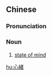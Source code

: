 ==Chinese==
{{zh-forms|s=心绪}}

===Pronunciation===
{{zh-pron
|m=xīnxù
|c=sam1 seoi5
|mn=qz:sim-sǐr/tw,xm:sim-sū/zz:sim-sī
|cat=n
}}

===Noun===
{{zh-noun}}

# [[state of mind]]

[[hu:心緒]]